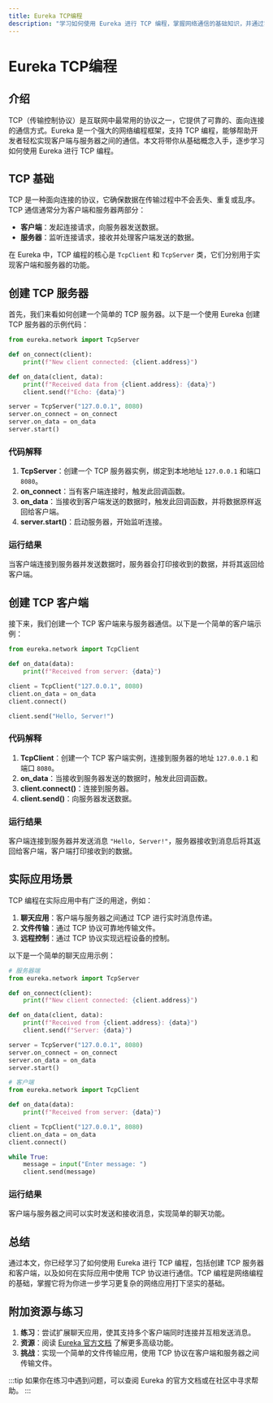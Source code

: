 ```yaml
---
title: Eureka TCP编程
description: "学习如何使用 Eureka 进行 TCP 编程，掌握网络通信的基础知识，并通过实际案例理解其应用场景。"
---
```


# Eureka TCP编程

## 介绍

TCP（传输控制协议）是互联网中最常用的协议之一，它提供了可靠的、面向连接的通信方式。Eureka 是一个强大的网络编程框架，支持 TCP 编程，能够帮助开发者轻松实现客户端与服务器之间的通信。本文将带你从基础概念入手，逐步学习如何使用 Eureka 进行 TCP 编程。

## TCP 基础

TCP 是一种面向连接的协议，它确保数据在传输过程中不会丢失、重复或乱序。TCP 通信通常分为客户端和服务器两部分：

- **客户端**：发起连接请求，向服务器发送数据。
- **服务器**：监听连接请求，接收并处理客户端发送的数据。

在 Eureka 中，TCP 编程的核心是 `TcpClient` 和 `TcpServer` 类，它们分别用于实现客户端和服务器的功能。

## 创建 TCP 服务器

首先，我们来看如何创建一个简单的 TCP 服务器。以下是一个使用 Eureka 创建 TCP 服务器的示例代码：

```python
from eureka.network import TcpServer

def on_connect(client):
    print(f"New client connected: {client.address}")

def on_data(client, data):
    print(f"Received data from {client.address}: {data}")
    client.send(f"Echo: {data}")

server = TcpServer("127.0.0.1", 8080)
server.on_connect = on_connect
server.on_data = on_data
server.start()
```

### 代码解释

1. **TcpServer**：创建一个 TCP 服务器实例，绑定到本地地址 `127.0.0.1` 和端口 `8080`。
2. **on_connect**：当有客户端连接时，触发此回调函数。
3. **on_data**：当接收到客户端发送的数据时，触发此回调函数，并将数据原样返回给客户端。
4. **server.start()**：启动服务器，开始监听连接。

### 运行结果

当客户端连接到服务器并发送数据时，服务器会打印接收到的数据，并将其返回给客户端。

## 创建 TCP 客户端

接下来，我们创建一个 TCP 客户端来与服务器通信。以下是一个简单的客户端示例：

```python
from eureka.network import TcpClient

def on_data(data):
    print(f"Received from server: {data}")

client = TcpClient("127.0.0.1", 8080)
client.on_data = on_data
client.connect()

client.send("Hello, Server!")
```

### 代码解释

1. **TcpClient**：创建一个 TCP 客户端实例，连接到服务器的地址 `127.0.0.1` 和端口 `8080`。
2. **on_data**：当接收到服务器发送的数据时，触发此回调函数。
3. **client.connect()**：连接到服务器。
4. **client.send()**：向服务器发送数据。

### 运行结果

客户端连接到服务器并发送消息 `"Hello, Server!"`，服务器接收到消息后将其返回给客户端，客户端打印接收到的数据。

## 实际应用场景

TCP 编程在实际应用中有广泛的用途，例如：

1. **聊天应用**：客户端与服务器之间通过 TCP 进行实时消息传递。
2. **文件传输**：通过 TCP 协议可靠地传输文件。
3. **远程控制**：通过 TCP 协议实现远程设备的控制。

以下是一个简单的聊天应用示例：

```python
# 服务器端
from eureka.network import TcpServer

def on_connect(client):
    print(f"New client connected: {client.address}")

def on_data(client, data):
    print(f"Received from {client.address}: {data}")
    client.send(f"Server: {data}")

server = TcpServer("127.0.0.1", 8080)
server.on_connect = on_connect
server.on_data = on_data
server.start()

# 客户端
from eureka.network import TcpClient

def on_data(data):
    print(f"Received from server: {data}")

client = TcpClient("127.0.0.1", 8080)
client.on_data = on_data
client.connect()

while True:
    message = input("Enter message: ")
    client.send(message)
```

### 运行结果

客户端与服务器之间可以实时发送和接收消息，实现简单的聊天功能。

## 总结

通过本文，你已经学习了如何使用 Eureka 进行 TCP 编程，包括创建 TCP 服务器和客户端，以及如何在实际应用中使用 TCP 协议进行通信。TCP 编程是网络编程的基础，掌握它将为你进一步学习更复杂的网络应用打下坚实的基础。

## 附加资源与练习

1. **练习**：尝试扩展聊天应用，使其支持多个客户端同时连接并互相发送消息。
2. **资源**：阅读 [Eureka 官方文档](https://eureka-docs.example.com) 了解更多高级功能。
3. **挑战**：实现一个简单的文件传输应用，使用 TCP 协议在客户端和服务器之间传输文件。

:::tip
如果你在练习中遇到问题，可以查阅 Eureka 的官方文档或在社区中寻求帮助。
:::